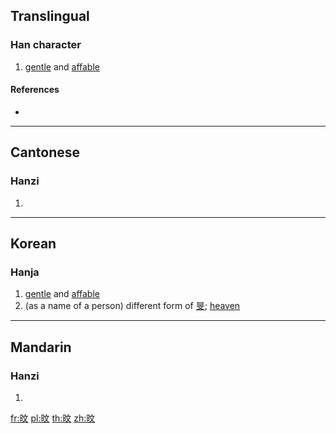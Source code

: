 ==Translingual==

===Han character===
{{Han char|rn=72|rad=日|as=04|sn=8|four=60040|canj=AYK,XAYK|ids=⿰日文}}

# [[gentle]] and [[affable]]

====References====
* {{Han ref|kx=0490.260|dkj=13776|dj=0851.250|hdz=21495.050|uh=65FC|ud=26108|bh=CCC5|bd=52421}}

----

==Cantonese==

===Hanzi===
{{yue-hanzi|jyut=[[man4]]|y=man4}}

# {{defn|lang=yue|sort=日04}}

----

==Korean==

===Hanja===
{{ko-hanja|hangeul=[[민]]|eumhun=|rv=min|mr=min|y=min}}

# [[gentle]] and [[affable]]
# (as a name of a person) different form of [[旻]]; [[heaven]]

----

==Mandarin==

===Hanzi===
{{cmn-hanzi|pin=[[mín]] ([[min2]])|wg=min<sup>2</sup>}}

# {{defn|lang=cmn|sort=日04}}

[[fr:旼]]
[[pl:旼]]
[[th:旼]]
[[zh:旼]]
